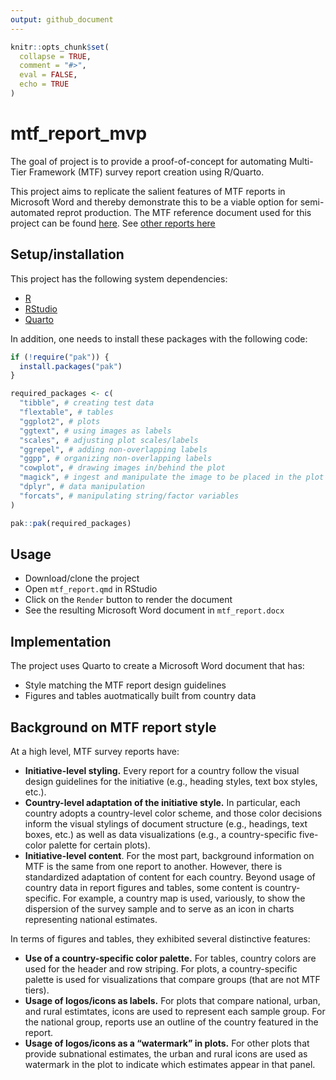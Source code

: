 ```yaml
---
output: github_document
---
```


<!-- README.md is generated from README.Rmd. Please edit that file -->

```r
knitr::opts_chunk$set(
  collapse = TRUE,
  comment = "#>",
  eval = FALSE,
  echo = TRUE
)
```

# mtf_report_mvp

<!-- badges: start -->
<!-- badges: end -->

The goal of project is to provide a proof-of-concept for automating Multi-Tier Framework (MTF) survey report creation using R/Quarto.

This project aims to replicate the salient features of MTF reports in Microsoft Word and thereby demonstrate this to be a viable option for semi-automated reprot production. The MTF reference document used for this project can be found [here](https://openknowledge.worldbank.org/entities/publication/8a84e19f-ae3c-5b4f-8431-f9c0ad028eb3). See [other reports here](https://www.worldbank.org/en/results/2020/11/10/measuring-energy-access-in-multidimensional-way-through-household-surveys-multi-tier-energy-access-tracking-framework-global-surveys)

## Setup/installation

This project has the following system dependencies:

- [R](https://cran.rstudio.com/)
- [RStudio](https://posit.co/download/rstudio-desktop/)
- [Quarto](https://quarto.org/docs/get-started/)

In addition, one needs to install these packages with the following code:

```r
if (!require("pak")) {
  install.packages("pak")
}

required_packages <- c(
  "tibble", # creating test data
  "flextable", # tables
  "ggplot2", # plots
  "ggtext", # using images as labels
  "scales", # adjusting plot scales/labels
  "ggrepel", # adding non-overlapping labels
  "ggpp", # organizing non-overlapping labels
  "cowplot", # drawing images in/behind the plot
  "magick", # ingest and manipulate the image to be placed in the plot
  "dplyr", # data manipulation
  "forcats", # manipulating string/factor variables
)

pak::pak(required_packages)
```

## Usage

- Download/clone the project
- Open `mtf_report.qmd` in RStudio
- Click on the `Render` button to render the document
- See the resulting Microsoft Word document in `mtf_report.docx`

## Implementation

The project uses Quarto to create a Microsoft Word document that has:

- Style matching the MTF report design guidelines
- Figures and tables auotmatically built from country data

## Background on MTF report style

At a high level, MTF survey reports have:

- **Initiative-level styling.** Every report for a country follow the visual design guidelines for the initiative (e.g., heading styles, text box styles, etc.).
- **Country-level adaptation of the initiative style.** In particular, each country adopts a country-level color scheme, and those color decisions inform the visual stylings of document structure (e.g., headings, text boxes, etc.) as well as data visualizations (e.g., a country-specific five-color palette for certain plots).
- **Initiative-level content**. For the most part, background information on MTF is the same from one report to another. However, there is standardized adaptation of content for each country. Beyond usage of country data in report figures and tables, some content is country-specific. For example, a country map is used, variously, to show the dispersion of the survey sample and to serve as an icon in charts representing national estimates.

In terms of figures and tables, they exhibited several distinctive features:

- **Use of a country-specific color palette.** For tables, country colors are used for the header and row striping. For plots, a country-specific palette is used for visualizations that compare groups (that are not MTF tiers).
- **Usage of logos/icons as labels.** For plots that compare national, urban, and rural estimtates, icons are used to represent each sample group. For the national group, reports use an outline of the country featured in the report.
- **Usage of logos/icons as a "watermark" in plots.** For other plots that provide subnational estimates, the urban and rural icons are used as watermark in the plot to indicate which estimates appear in that panel.
